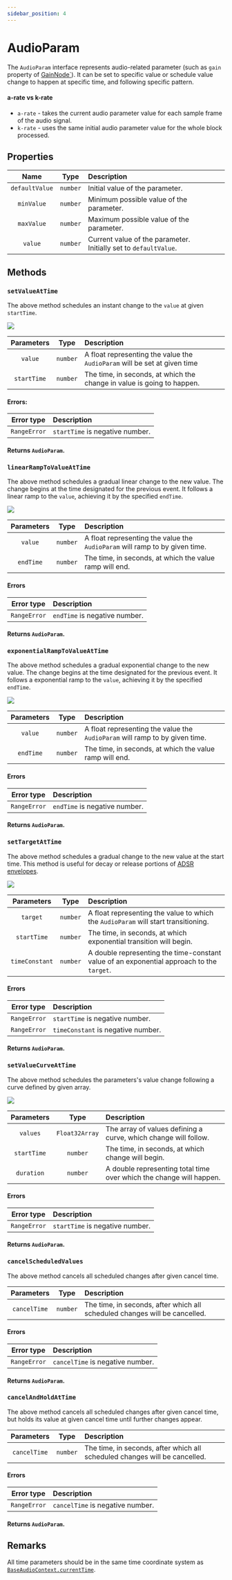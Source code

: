 ```yaml
---
sidebar_position: 4
---
```



# AudioParam

The `AudioParam` interface represents audio-related parameter (such as `gain` property of [GainNode`](/docs/effects/gain-node)).
It can be set to specific value or schedule value change to happen at specific time, and following specific pattern.

#### a-rate vs k-rate
- `a-rate` - takes the current audio parameter value for each sample frame of the audio signal.
- `k-rate` - uses the same initial audio parameter value for the whole block processed.

## Properties

| Name | Type | Description | |
| :----: | :----: | :-------- | :-: |
| `defaultValue` | `number` | Initial value of the parameter. | <ReadOnly /> |
| `minValue` | `number` | Minimum possible value of the parameter. | <ReadOnly /> |
| `maxValue` | `number` | Maximum possible value of the parameter. | <ReadOnly /> |
| `value` | `number` | Current value of the parameter. Initially set to `defaultValue`. |

## Methods

### `setValueAtTime`

The above method schedules an instant change to the `value` at given `startTime`.

![](/img/setValueAtTime.png)

| Parameters | Type | Description |
| :---: | :---: | :---- |
| `value` | `number` | A float representing the value the `AudioParam` will be set at given time |
| `startTime` | `number` | The time, in seconds, at which the change in value is going to happen. |

#### Errors:

| Error type | Description |
| :---: | :---- |
| `RangeError` | `startTime` is negative number. |

#### Returns `AudioParam`.

### `linearRampToValueAtTime`

The above method schedules a gradual linear change to the new value.
The change begins at the time designated for the previous event. It follows a linear ramp to the `value`, achieving it by the specified `endTime`.

![](/img/linearRampToValueAtTime.png)

| Parameters | Type | Description |
| :---: | :---: | :---- |
| `value` | `number` | A float representing the value the `AudioParam` will ramp to by given time. |
| `endTime` | `number` | The time, in seconds, at which the value ramp will end. |

#### Errors

| Error type | Description |
| :---: | :---- |
| `RangeError` | `endTime` is negative number. |

#### Returns `AudioParam`.

### `exponentialRampToValueAtTime`

The above method schedules a gradual exponential change to the new value.
The change begins at the time designated for the previous event. It follows a exponential ramp to the `value`, achieving it by the specified `endTime`.

![](/img/exponentialRampToValueAtTime.png)

| Parameters | Type | Description |
| :---: | :---: | :---- |
| `value` | `number` | A float representing the value the `AudioParam` will ramp to by given time. |
| `endTime` | `number` | The time, in seconds, at which the value ramp will end. |

#### Errors

| Error type | Description |
| :---: | :---- |
| `RangeError` | `endTime` is negative number. |

#### Returns `AudioParam`.

### `setTargetAtTime`

The above method schedules a gradual change to the new value at the start time.
This method is useful for decay or release portions of [ADSR envelopes](/docs/effects/gain-node#envelope---adsr).

![](/img/setTargetAtTime.png)

| Parameters | Type | Description |
| :---: | :---: | :---- |
| `target` | `number` | A float representing the value to which the `AudioParam` will start transitioning. |
| `startTime` | `number` | The time, in seconds, at which exponential transition will begin. |
| `timeConstant` | `number` | A double representing the time-constant value of an exponential approach to the `target`. |

#### Errors

| Error type | Description |
| :---: | :---- |
| `RangeError` | `startTime` is negative number. |
| `RangeError` | `timeConstant` is negative number. |

#### Returns `AudioParam`.

### `setValueCurveAtTime`

The above method schedules the parameters's value change following a curve defined by given array.

![](/img/setValueCurveAtTime.png)

| Parameters | Type | Description |
| :---: | :---: | :---- |
| `values` | `Float32Array` | The array of values defining a curve, which change will follow. |
| `startTime` | `number` | The time, in seconds, at which change will begin. |
| `duration` | `number` | A double representing total time over which the change will happen. |

#### Errors

| Error type | Description |
| :---: | :---- |
| `RangeError` | `startTime` is negative number. |

#### Returns `AudioParam`.

### `cancelScheduledValues`

The above method cancels all scheduled changes after given cancel time.

| Parameters | Type | Description |
| :---: | :---: | :---- |
| `cancelTime` | `number` | The time, in seconds, after which all scheduled changes will be cancelled. |

#### Errors

| Error type | Description |
| :---: | :---- |
| `RangeError` | `cancelTime` is negative number. |

#### Returns `AudioParam`.

### `cancelAndHoldAtTime`

The above method cancels all scheduled changes after given cancel time, but holds its value at given cancel time until further changes appear.

| Parameters | Type | Description |
| :---: | :---: | :---- |
| `cancelTime` | `number` | The time, in seconds, after which all scheduled changes will be cancelled. |

#### Errors

| Error type | Description |
| :---: | :---- |
| `RangeError` | `cancelTime` is negative number. |

#### Returns `AudioParam`.

## Remarks

All time parameters should be in the same time coordinate system as [`BaseAudioContext.currentTime`](/docs/core/base-audio-context).
